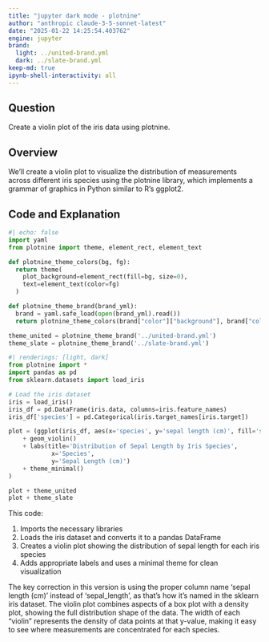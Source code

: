 ```yaml
---
title: "jupyter dark mode - plotnine"
author: "anthropic claude-3-5-sonnet-latest"
date: "2025-01-22 14:25:54.403762"
engine: jupyter
brand:
  light: ../united-brand.yml
  dark: ../slate-brand.yml
keep-md: true
ipynb-shell-interactivity: all
---
```


## Question
Create a violin plot of the iris data using plotnine.

## Overview
We'll create a violin plot to visualize the distribution of measurements across different iris species using the plotnine library, which implements a grammar of graphics in Python similar to R's ggplot2.

## Code and Explanation

```python
#| echo: false
import yaml
from plotnine import theme, element_rect, element_text

def plotnine_theme_colors(bg, fg):
  return theme(
    plot_background=element_rect(fill=bg, size=0),
    text=element_text(color=fg)
  )

def plotnine_theme_brand(brand_yml):
  brand = yaml.safe_load(open(brand_yml).read())
  return plotnine_theme_colors(brand["color"]["background"], brand["color"]["foreground"])
```

```python
theme_united = plotnine_theme_brand('../united-brand.yml')
theme_slate = plotnine_theme_brand('../slate-brand.yml')
```

```python
#| renderings: [light, dark]
from plotnine import *
import pandas as pd
from sklearn.datasets import load_iris

# Load the iris dataset
iris = load_iris()
iris_df = pd.DataFrame(iris.data, columns=iris.feature_names)
iris_df['species'] = pd.Categorical(iris.target_names[iris.target])

plot = (ggplot(iris_df, aes(x='species', y='sepal length (cm)', fill='species'))
    + geom_violin()
    + labs(title='Distribution of Sepal Length by Iris Species',
            x='Species',
            y='Sepal Length (cm)')
    + theme_minimal()
)

plot + theme_united
plot + theme_slate
```

This code:

1. Imports the necessary libraries
2. Loads the iris dataset and converts it to a pandas DataFrame
3. Creates a violin plot showing the distribution of sepal length for each iris species
4. Adds appropriate labels and uses a minimal theme for clean visualization

The key correction in this version is using the proper column name 'sepal length (cm)' instead of 'sepal_length', as that's how it's named in the sklearn iris dataset. The violin plot combines aspects of a box plot with a density plot, showing the full distribution shape of the data. The width of each "violin" represents the density of data points at that y-value, making it easy to see where measurements are concentrated for each species.